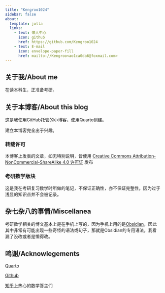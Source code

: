 ```yaml
---
title: "Kengroo1024"
sidebar: false
about:
  template: jolla
  links:
    - text: 懒人中心
      icon: github
      href: https://github.com/Kengroo1024
    - text: E-mail
      icon: envelope-paper-fill
      href: mailto://Kengroo<ao1ca0da6@foxmail.com>
---
```


## 关于我/About me

在读本科生，正准备考研。

## 关于本博客/About this blog

这是我使用GitHub托管的小博客，使用Quarto创建。

建立本博客完全出于兴趣。

### 转载许可

本博客上发表的文章，如无特别说明，皆使用 [Creative Commons Attribution-NonCommercial-ShareAlike 4.0 许可证](https://creativecommons.org/licenses/by-nc-sa/4.0/) 发布

### 考研数学版块

这是我在考研复习数学时所做的笔记，不保证正确性，亦不保证完整性，因为过于浅显的知识点并不会被记录。

## 杂七杂八的事情/Miscellanea

考研数学相关的博文基本上是在手机上写的，因为手机上用的是[Obsidian](https://Obsidian.md)，因此其中非常有可能出现一些奇怪的语法或句子，那就是Obsidian的专用语法，我看漏了没改或者是懒得改。

## 鸣谢/Acknowlegements

[Quarto](https://Quarto.org)

[Github](https://github.com)

[知乎](https://zhihu.com)上热心的数学答主们

